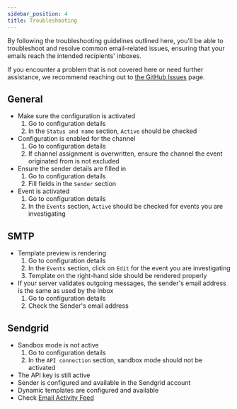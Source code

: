 ```yaml
---
sidebar_position: 4
title: Troubleshooting
---
```


By following the troubleshooting guidelines outlined here, you'll be able to troubleshoot and resolve common email-related issues, ensuring that your emails reach the intended recipients' inboxes.

If you encounter a problem that is not covered here or need further assistance, we recommend reaching out to [the GitHub Issues](https://github.com/saleor/apps/issues) page.

## General

- Make sure the configuration is activated
  1. Go to configuration details
  2. In the `Status and name` section, `Active` should be checked
- Configuration is enabled for the channel
  1. Go to configuration details
  2. If channel assignment is overwritten, ensure the channel the event originated from is not excluded
- Ensure the sender details are filled in
  1. Go to configuration details
  2. Fill fields in the `Sender` section
- Event is activated
  1. Go to configuration details
  2. In the `Events` section, `Active` should be checked for events you are investigating

## SMTP

- Template preview is rendering
  1. Go to configuration details
  2. In the `Events` section, click on `Edit` for the event you are investigating
  3. Template on the right-hand side should be rendered properly
- If your server validates outgoing messages, the sender's email address is the same as used by the inbox
  1. Go to configuration details
  2. Check the Sender's email address

## Sendgrid

- Sandbox mode is not active
  1. Go to configuration details
  2. In the `API connection` section, sandbox mode should not be activated
- The API key is still active
- Sender is configured and available in the Sendgrid account
- Dynamic templates are configured and available
- Check [Email Activity Feed](https://docs.sendgrid.com/ui/analytics-and-reporting/email-activity-feed)

